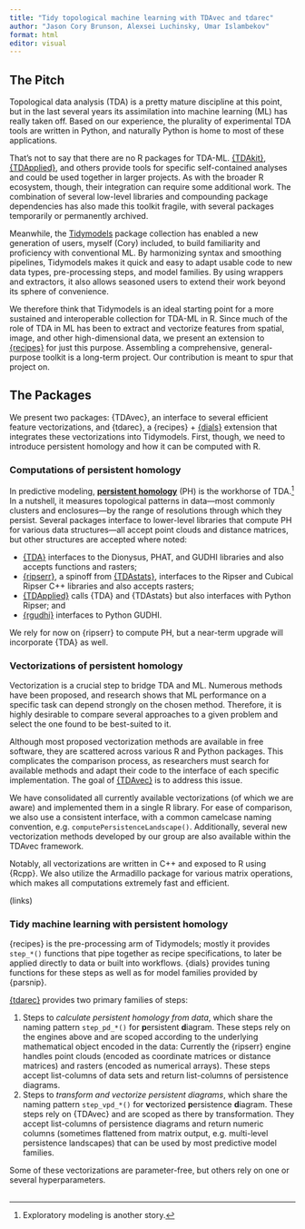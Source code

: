 ```yaml
---
title: "Tidy topological machine learning with TDAvec and tdarec"
author: "Jason Cory Brunson, Alexsei Luchinsky, Umar Islambekov"
format: html
editor: visual
---
```


## The Pitch

Topological data analysis (TDA) is a pretty mature discipline at this point, but in the last several years its assimilation into machine learning (ML) has really taken off. Based on our experience, the plurality of experimental TDA tools are written in Python, and naturally Python is home to most of these applications.

That's not to say that there are no R packages for TDA-ML. [{TDAkit}](https://github.com/kisungyou/TDAkit), [{TDApplied}](https://github.com/shaelebrown/TDApplied), and others provide tools for specific self-contained analyses and could be used together in larger projects.
As with the broader R ecosystem, though, their integration can require some additional work.
The combination of several low-level libraries and compounding package dependencies has also made this toolkit fragile, with several packages temporarily or permanently archived.

Meanwhile, the [Tidymodels](https://www.tidymodels.org/) package collection has enabled a new generation of users, myself (Cory) included, to build familiarity and proficiency with conventional ML. By harmonizing syntax and smoothing pipelines, Tidymodels makes it quick and easy to adapt usable code to new data types, pre-processing steps, and model families. By using wrappers and extractors, it also allows seasoned users to extend their work beyond its sphere of convenience.

We therefore think that Tidymodels is an ideal starting point for a more sustained and interoperable collection for TDA-ML in R.
Since much of the role of TDA in ML has been to extract and vectorize features from spatial, image, and other high-dimensional data, we present an extension to [{recipes}](https://recipes.tidymodels.org/) for just this purpose.
Assembling a comprehensive, general-purpose toolkit is a long-term project. Our contribution is meant to spur that project on.

## The Packages

We present two packages: {TDAvec}, an interface to several efficient feature vectorizations, and {tdarec}, a {recipes} + [{dials}](https://dials.tidymodels.org/) extension that integrates these vectorizations into Tidymodels.
First, though, we need to introduce persistent homology and how it can be computed with R.

### Computations of persistent homology

In predictive modeling, [**persistent homology**](https://en.wikipedia.org/wiki/Persistent_homology) (PH) is the workhorse of TDA.[^1]
In a nutshell, it measures topological patterns in data---most commonly clusters and enclosures---by the range of resolutions through which they persist.
Several packages interface to lower-level libraries that compute PH for various data structures---all accept point clouds and distance matrices, but other structures are accepted where noted:

* [{TDA}](https://doi.org/10.48550/arXiv.1411.1830) interfaces to the Dionysus, PHAT, and GUDHI libraries and also accepts functions and rasters;
* [{ripserr}](https://tdaverse.github.io/ripserr/), a spinoff from [{TDAstats}](https://joss.theoj.org/papers/10.21105/joss.00860), interfaces to the Ripser and Cubical Ripser C++ libraries and also accepts rasters;
* [{TDApplied}](https://joss.theoj.org/papers/10.21105/joss.06321) calls {TDA} and {TDAstats} but also interfaces with Python Ripser; and
* [{rgudhi}](https://lmjl-alea.github.io/rgudhi/) interfaces to Python GUDHI.

We rely for now on {ripserr} to compute PH, but a near-term upgrade will incorporate {TDA} as well.

[^1]: Exploratory modeling is another story.

### Vectorizations of persistent homology

Vectorization is a crucial step to bridge TDA and ML.
Numerous methods have been proposed, and research shows that ML performance on a specific task can depend strongly on the chosen method.
Therefore, it is highly desirable to compare several approaches to a given problem and select the one found to be best-suited to it.

Although most proposed vectorization methods are available in free software, they are scattered across various R and Python packages.
This complicates the comparison process, as researchers must search for available methods and adapt their code to the interface of each specific implementation.
The goal of [{TDAvec}](https://github.com/uislambekov/TDAvec/) is to address this issue.

We have consolidated all currently available vectorizations (of which we are aware) and implemented them in a single R library. For ease of comparison, we also use a consistent interface, with a common camelcase naming convention, e.g. `computePersistenceLandscape()`.
Additionally, several new vectorization methods developed by our group are also available within the TDAvec framework.

Notably, all vectorizations are written in C++ and exposed to R using {Rcpp}. We also utilize the Armadillo package for various matrix operations, which makes all computations extremely fast and efficient.

(links)

### Tidy machine learning with persistent homology

{recipes} is the pre-processing arm of Tidymodels; mostly it provides `step_*()` functions that pipe together as recipe specifications, to later be applied directly to data or built into workflows. {dials} provides tuning functions for these steps as well as for model families provided by {parsnip}.

[{tdarec}](https://tdaverse.github.io/tdarec/) provides two primary families of steps:

1. Steps to *calculate persistent homology from data*, which share the naming pattern `step_pd_*()` for **p**ersistent **d**iagram. These steps rely on the engines above and are scoped according to the underlying mathematical object encoded in the data: Currently the {ripserr} engine handles point clouds (encoded as coordinate matrices or distance matrices) and rasters (encoded as numerical arrays). These steps accept list-columns of data sets and return list-columns of persistence diagrams.
2. Steps to *transform and vectorize persistent diagrams*, which share the naming pattern `step_vpd_*()` for **v**ectorized **p**ersistence **d**iagram. These steps rely on {TDAvec} and are scoped as there by transformation. They accept list-columns of persistence diagrams and return numeric columns (sometimes flattened from matrix output, e.g. multi-level persistence landscapes) that can be used by most predictive model families.

Some of these vectorizations are parameter-free, but others rely on one or several hyperparameters.

## 
